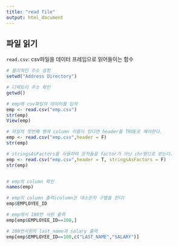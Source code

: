 ---
title: "read file"
output: html_document
---

## 파일 읽기

`read.csv`: csv파일을 데이터 프레임으로 읽어들이는 함수

```{r eval=FALSE}
# 물리적인 주소 설정
setwd("Address Directory")

# 디렉토리 주소 확인
getwd()

# emp에 csv파일의 데이터를 입력
emp <- read.csv("emp.csv")
str(emp)
View(emp)

# 파일의 첫번째 행에 column 이름이 있다면 header를 TRUE로 해야한다.
emp <- read.csv("emp.csv",header = F)
str(emp)

# stringsAsFactors를 사용하여 문자들을 factor가 아닌 chr형으로 받는다.
emp <- read.csv("emp.csv",header = T, stringsAsFactors = F)
str(emp)


# emp의 column 확인
names(emp)

# emp의 column 출력(column은 대소문자 구별을 한다)
emp$EMPLOYEE_ID

# emp에서 100번 사원 출력
emp[emp$EMPLOYEE_ID==100,]

# 100번사원의 last_name과 salary 출력
emp[emp$EMPLOYEE_ID==100,c("LAST_NAME","SALARY")]
```
